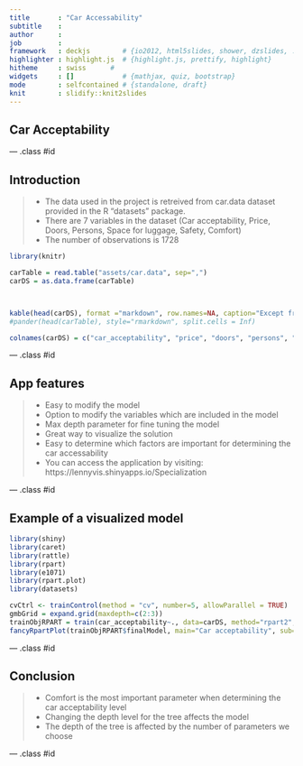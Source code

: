 ```yaml
---
title       : "Car Accessability"
subtitle    : 
author      : 
job         : 
framework   : deckjs        # {io2012, html5slides, shower, dzslides, ...}
highlighter : highlight.js  # {highlight.js, prettify, highlight}
hitheme     : swiss      # 
widgets     : []            # {mathjax, quiz, bootstrap}
mode        : selfcontained # {standalone, draft}
knit        : slidify::knit2slides
---
```


## Car Acceptability 


--- .class #id

## Introduction


> * The data used in the project is retreived from car.data dataset provided in the R "datasets" package.
> * There are 7 variables in the dataset (Car acceptability, Price, Doors, Persons, Space for luggage, Safety, Comfort)
> * The number of observations is 1728


```r
library(knitr)

carTable = read.table("assets/car.data", sep=",")
carDS = as.data.frame(carTable)



kable(head(carDS), format ="markdown", row.names=NA, caption="Except from the car acceptability dataset", col.names=c("|  Car acceptability  |", "|  Price   |", "|  Doors   |", "|  Persons   |", "|  Luggage Boot   |", "|  Safety   |", "|  Comfort   |"))
#pander(head(carTable), style="rmarkdown", split.cells = Inf)

colnames(carDS) = c("car_acceptability", "price", "doors", "persons", "lug_boot", "safety", "comfort")
```

--- .class #id

## App features
> * Easy to modify the model
> * Option to modify the variables which are included in the model
> * Max depth parameter for fine tuning the model
> * Great way to visualize the solution
> * Easy to determine which factors are important for determining the car accessability
> * You can access the application by visiting: https://lennyvis.shinyapps.io/Specialization

--- .class #id

## Example of a visualized model
```r

library(shiny)
library(caret)
library(rattle)
library(rpart)
library(e1071)
library(rpart.plot)
library(datasets)

cvCtrl <- trainControl(method = "cv", number=5, allowParallel = TRUE)
gmbGrid = expand.grid(maxdepth=c(2:3))
trainObjRPART = train(car_acceptability~., data=carDS, method="rpart2", trControl = cvCtrl, tuneGrid = gmbGrid)
fancyRpartPlot(trainObjRPART$finalModel, main="Car acceptability", sub="")
```

--- .class #id

## Conclusion

> * Comfort is the most important parameter when determining the car acceptability level
> * Changing the depth level for the tree affects the model
> * The depth of the tree is affected by the number of parameters we choose


--- .class #id
